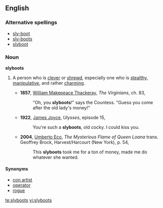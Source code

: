 ==English==

===Alternative spellings===
*[[sly-boot]]
*[[sly-boots]]
*[[slyboot]]

===Noun===
'''slyboots'''

# {{context|mainly|UK}} A person who is [[clever]] or [[shrewd]], especially one who is [[stealthy]], [[manipulative]], and rather [[charming]].
#*'''1857''', [[w:William_Makepeace_Thackeray|William Makepeace Thackeray]], ''The Virginians'', ch. 83,
#*:"Oh, you '''slyboots'''!" says the Countess. "Guess you come after the old lady's money!"
#*'''1922''', [[w:James_Joyce|James Joyce]], ''Ulysses'', episode 15,
#*:You're such a '''slyboots''', old cocky. I could kiss you.
#*'''2004''', [[w:Umberto_Eco|Umberto Eco]], ''The Mysterious Flame of Queen Loana'' trans. Geoffrey Brock, Harvest/Harcourt (New York), p. 54,
#*:This '''slyboots''' took me for a ton of money, made me do whatever she wanted.

====Synonyms====
*[[con artist]]
*[[operator]]
*[[rogue]]

[[te:slyboots]]
[[vi:slyboots]]
